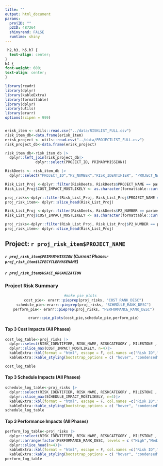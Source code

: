 ```yaml
---
title: ""
output: html_document
params:
  projID: ""
  p2ID: 487264
  shinyrend: FALSE
  runtime: shiny
---
```


```css
 h2,h3, h5,h7 {
  text-align: center;
}
h4 {
font-weight: 600;
text-align: center;
}
```

```r
library(readr)
library(dplyr) 
library(kableExtra) 
library(formattable)
library(dplyr)
library(utils)
library(erarr)
options(scipen = 999)


erisk_item <- utils::read.csv("../data/RISKLIST_FULL.csv")
risk_item_db<-data.frame(erisk_item)
erisk_project <- utils::read.csv("../data/PROJECTLIST_FULL.csv")
risk_project_db<-data.frame(erisk_project)

risk_item_db<-risk_item_db |>
  dplyr::left_join(risk_project_db|>
              dplyr::select(PROJECT_ID, PRIMARYMISSION))

RiskDeets <- risk_item_db |>
  dplyr::select("PROJECT_ID","P2_NUMBER","RISK_IDENTIFIER", "PROJECT_NAME","RISK_NAME","RISKCATEGORY","RISK_STATEMENT" ,"LIFECYCLEPHASENAME","MILESTONE","LIKELIHOOD","DISCIPLINE", "PERFORMANCEIMPACT", "PERFORMANCE_RANK_DESC", "PERFORMANCEIMPACT_RISK_RANKING","COST_IMPACT_MOSTLIKELY", "COST_RANK_DESC","COST_RISK_RANKING", "SCHEDULE_IMPACT_MOSTLIKELY", "SCHEDULE_RANK_DESC", "SCHEDULE_RISK_RANKING", "PRIMARYMISSION", "USACE_ORGANIZATION")

```



```r
Risk_List_Proj <-dplyr::filter(RiskDeets, RiskDeets$PROJECT_NAME == params$projID | RiskDeets$P2_NUMBER == params$p2ID)
Risk_List_Proj$COST_IMPACT_MOSTLIKELY <- as.character(formattable::currency(Risk_List_Proj$COST_IMPACT_MOSTLIKELY))

proj_risks<-dplyr::filter(Risk_List_Proj, Risk_List_Proj$PROJECT_NAME == params$projID)
proj_risk_item<- dplyr::slice_head(Risk_List_Proj)

```

```r
Risk_List_Proj <-dplyr::filter(RiskDeets, RiskDeets$P2_NUMBER == params$p2ID)
Risk_List_Proj$COST_IMPACT_MOSTLIKELY <- as.character(formattable::currency(Risk_List_Proj$COST_IMPACT_MOSTLIKELY))

proj_risks<-dplyr::filter(Risk_List_Proj, Risk_List_Proj$P2_NUMBER == params$p2ID)
proj_risk_item<- dplyr::slice_head(Risk_List_Proj)
```




## Project: `r proj_risk_item$PROJECT_NAME`
##### `r proj_risk_item$PRIMARYMISSION` (Current Phase:`r proj_risk_item$LIFECYCLEPHASENAME`)
##### `r proj_risk_item$USACE_ORGANIZATION`

### Project Risk Summary 
<center>
```r
#make pie plots 
  cost_pie<- erarr::pieprep(proj_risks, "COST_RANK_DESC")
  schedule_pie<-erarr::pieprep(proj_risks, "SCHEDULE_RANK_DESC")
  perform_pie<- erarr::pieprep(proj_risks, "PERFORMANCE_RANK_DESC")

  erarr::pie_plots(cost_pie,schedule_pie,perform_pie)

```


</center>

#### Top 3 Cost Impacts (All Phases)
``` r
cost_log_table<-proj_risks |>
  dplyr::select(RISK_IDENTIFIER, RISK_NAME, RISKCATEGORY , MILESTONE , LIKELIHOOD, COST_IMPACT_MOSTLIKELY) |>
  dplyr::slice_max(COST_IMPACT_MOSTLIKELY, n=4)|>
  kableExtra::kbl(format = "html", escape = F, col.names =c("Risk ID","Risk Name","Risk Category","Project Milestone","Likelihood", "Cost Impact"), align="clcccc", row.names = FALSE)|>
  kableExtra::kable_styling(bootstrap_options = c( "hover", "condensed", "responsive"))

cost_log_table
```

#### Top 3 Schedule Impacts (All Phases)
``` r
schedule_log_table<-proj_risks |>
  dplyr::select(RISK_IDENTIFIER, RISK_NAME, RISKCATEGORY , MILESTONE , LIKELIHOOD, SCHEDULE_IMPACT_MOSTLIKELY) |>
  dplyr::slice_max(SCHEDULE_IMPACT_MOSTLIKELY, n=4)|>
  kableExtra::kbl(format = "html", escape = F, col.names =c("Risk ID","Risk Name","Risk Category","Project Milestone","Likelihood", "Schedule Impact (Days)"), align="clcccc", row.names = FALSE)|>
  kableExtra::kable_styling(bootstrap_options = c( "hover", "condensed", "responsive"))
schedule_log_table
```



#### Top 3 Performance Impacts (All Phases)
``` r
perform_log_table<-proj_risks |>
  dplyr::select(RISK_IDENTIFIER, RISK_NAME, RISKCATEGORY , MILESTONE , LIKELIHOOD, PERFORMANCE_RANK_DESC) |>
  dplyr::arrange(factor(PERFORMANCE_RANK_DESC, levels = c ("High","Medium","Low","Opportunity"))) |>
  dplyr::slice_head(n=4)|>
  kableExtra::kbl(format = "html", escape = F, col.names =c("Risk ID","Risk Name","Risk Category","Project Milestone","Likelihood", "Performance Impact"), align="clcccc", row.names = FALSE)|>
  kableExtra::kable_styling(bootstrap_options = c( "hover", "condensed", "responsive"))
perform_log_table
```
